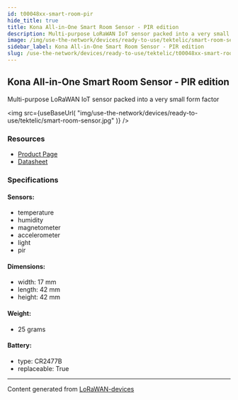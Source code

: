 ```yaml
---
id: t00048xx-smart-room-pir
hide_title: true
title: Kona All-in-One Smart Room Sensor - PIR edition
description: Multi-purpose LoRaWAN IoT sensor packed into a very small form factor
image: /img/use-the-network/devices/ready-to-use/tektelic/smart-room-sensor.jpg
sidebar_label: Kona All-in-One Smart Room Sensor - PIR edition
slug: /use-the-network/devices/ready-to-use/tektelic/t00048xx-smart-room-pir
---
```



## Kona All-in-One Smart Room Sensor - PIR edition

Multi-purpose LoRaWAN IoT sensor packed into a very small form factor

<img
src={useBaseUrl(
"img/use-the-network/devices/ready-to-use/tektelic/smart-room-sensor.jpg"
)}
/>

### Resources

- [Product Page](https://tektelic.com/public/catalog/Smart-Room-PIR-Sensor)
- [Datasheet](https://tektelic.com/public/uploads/Brochures/Smart%20Room%20Sensor.pdf)

### Specifications

#### Sensors:
- temperature
- humidity
- magnetometer
- accelerometer
- light
- pir
#### Dimensions:
- width: 17 mm
- length: 42 mm
- height: 42 mm
#### Weight: 
- 25 grams
#### Battery: 
- type: CR2477B
- replaceable: True



---
Content generated from [LoRaWAN-devices](https://github.com/TheThingsNetwork/lorawan-devices)